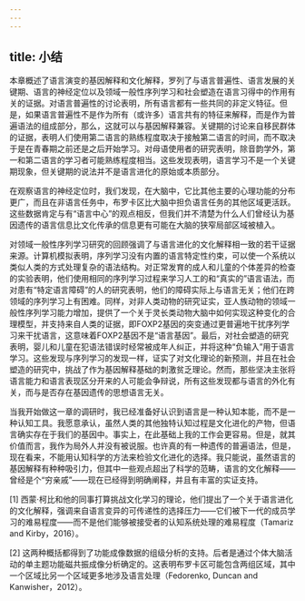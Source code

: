 ```yaml
---
---
---
```

title: 小结
---




本章概述了语言演变的基因解释和文化解释，罗列了与语言普遍性、语言发展的关键期、语言的神经定位以及领域一般性序列学习和社会塑造在语言习得中的作用有关的证据。对语言普遍性的讨论表明，所有语言都有一些共同的非定义特征。但是，如果语言普遍性不是作为所有（或许多）语言共有的特征来解释，而是作为普遍语法的组成部分，那么，这就可以与基因解释兼容。关键期的讨论来自移民群体的证据，表明人们使用第二语言的熟练程度取决于接触第二语言的时间，而不取决于是在青春期之前还是之后开始学习。对母语使用者的研究表明，除音韵学外，第一和第二语言的学习者可能熟练程度相当。这些发现表明，语言学习不是一个关键期现象，但关键期的说法并不是语言进化的原始或本质部分。

在观察语言的神经定位时，我们发现，在大脑中，它比其他主要的心理功能的分布更广，而且在非语言任务中，布罗卡区比大脑中担负语言任务的其他区域更活跃。这些数据肯定与有“语言中心”的观点相反，但我们并不清楚为什么人们曾经认为基因遗传的语言信息比文化传承的信息更有可能在大脑的狭窄局部区域被植入。

对领域一般性序列学习研究的回顾强调了与语言进化的文化解释相一致的若干证据来源。计算机模拟表明，序列学习没有内置的语言特定性约束，可以使一个系统以类似人类的方式处理复杂的语法结构。对正常发育的成人和儿童的个体差异的检查的实验表明，他们使用相同的序列学习过程来学习人工的和“真实的”语言语法，而对患有“特定语言障碍”的人的研究表明，他们的障碍实际上与语言无关；他们在跨领域的序列学习上有困难。同样，对非人类动物的研究证实，亚人族动物的领域一般性序列学习能力增加，提供了一个关于灵长类动物大脑中如何实现这种变化的合理模型，并支持来自人类的证据，即FOXP2基因的突变通过更普遍地干扰序列学习来干扰语言，这意味着FOXP2基因不是“语言基因”。最后，对社会塑造的研究表明，婴儿和儿童在犯语法错误时经常被成年人纠正，并将这种“负输入”用于语言学习。这些发现与序列学习的发现一样，证实了对文化理论的新预测，并且在社会塑造的研究中，挑战了作为基因解释基础的刺激贫乏理论。然而，那些坚决主张将语言能力和语言表现区分开来的人可能会争辩说，所有这些发现都与语言的外化有关，而与是否存在基因遗传的思想语言无关。

当我开始做这一章的调研时，我已经准备好认识到语言是一种认知本能，而不是一种认知工具。我愿意承认，虽然人类的其他独特认知过程是文化进化的产物，但语言确实存在于我们的基因中。事实上，在此基础上我的工作会更容易。但是，就其价值而言，我作为局外人并没有被说服。也许真的有一种遗传的普遍语法，但是，现在看来，不能用认知科学的方法来检验文化进化的选择。我只能说，虽然语言的基因解释有种种吸引力，但其中一些观点超出了科学的范畴，语言的文化解释——曾经是个“穷亲戚”——现在已经得到明确阐释，并且有丰富的实证支持。


[1] 西蒙·柯比和他的同事打算挑战文化学习的理论，他们提出了一个关于语言进化的文化解释，强调来自语言变异的可传递性的选择压力——它们被下一代的成员学习的难易程度——而不是他们能够被接受者的认知系统处理的难易程度（Tamariz and Kirby，2016）。



[2] 这两种概括都得到了功能成像数据的组级分析的支持。后者是通过个体大脑活动的单主题功能磁共振成像分析确定的。这表明布罗卡区可能包含两组区域，其中一个区域比另一个区域更多地涉及语言处理（Fedorenko, Duncan and Kanwisher，2012）。